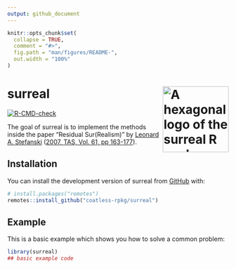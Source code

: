 ```yaml
---
output: github_document
---
```


<!-- README.md is generated from README.Rmd. Please edit that file -->

```r
knitr::opts_chunk$set(
  collapse = TRUE,
  comment = "#>",
  fig.path = "man/figures/README-",
  out.width = "100%"
)
```

# surreal <img src="man/figures/logo-surreal.png" align ="right" alt="A hexagonal logo of the surreal R package that shows a series of points with varying sizes" width ="150"/>

<!-- badges: start -->
[![R-CMD-check](https://github.com/coatless-rpkg/surreal/actions/workflows/R-CMD-check.yaml/badge.svg)](https://github.com/coatless-rpkg/surreal/actions/workflows/R-CMD-check.yaml)
<!-- badges: end -->

The goal of surreal is to implement the methods inside the paper "Residual Sur(Realism)" 
by [Leonard A. Stefanski](https://www4.stat.ncsu.edu/~stefansk/) ([2007, TAS, Vol. 61, pp 163-177](https://www.tandfonline.com/doi/abs/10.1198/000313007X190079)).

## Installation

You can install the development version of surreal from [GitHub](https://github.com/) with:

``` r
# install.packages("remotes")
remotes::install_github("coatless-rpkg/surreal")
```

## Example

This is a basic example which shows you how to solve a common problem:

```r
library(surreal)
## basic example code
```

